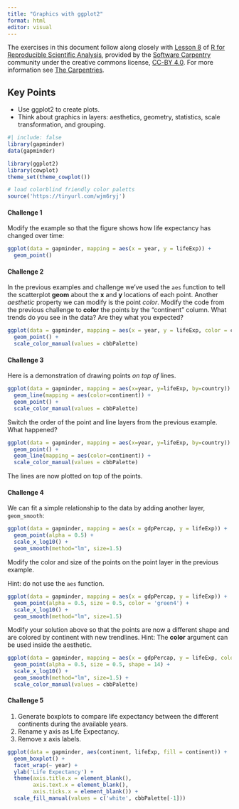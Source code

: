 ```yaml
---
title: "Graphics with ggplot2"
format: html
editor: visual
---
```


The exercises in this document follow along closely with [Lesson 8](https://swcarpentry.github.io/r-novice-gapminder/08-plot-ggplot2/index.html) of [R for Reproducible Scientific Analysis](https://swcarpentry.github.io/r-novice-gapminder/), provided by the [Software Carpentry](https://software-carpentry.org/) community under the creative commons license, [CC-BY 4.0](https://creativecommons.org/licenses/by/4.0/). For more information see [The Carpentries](https://carpentries.org/).

::: callout-tip
## Key Points

-   Use ggplot2 to create plots.
-   Think about graphics in layers: aesthetics, geometry, statistics, scale transformation, and grouping.
:::

```r
#| include: false
library(gapminder)
data(gapminder)

library(ggplot2)
library(cowplot)
theme_set(theme_cowplot())

# load colorblind friendly color paletts
source('https://tinyurl.com/wjm6ryj')
```

#### Challenge 1

Modify the example so that the figure shows how life expectancy has changed over time:

<!-- Challenge 1 answer begin -->

```r
ggplot(data = gapminder, mapping = aes(x = year, y = lifeExp)) + 
  geom_point()
```

<!-- Challenge 1 answer end -->

#### Challenge 2

In the previous examples and challenge we've used the `aes` function to tell the scatterplot **geom** about the **x** and **y** locations of each point. Another *aesthetic* property we can modify is the point *color*. Modify the code from the previous challenge to **color** the points by the "continent" column. What trends do you see in the data? Are they what you expected?

<!-- Challenge 2 answer begin -->

```r
ggplot(data = gapminder, mapping = aes(x = year, y = lifeExp, color = continent)) + 
  geom_point() +
  scale_color_manual(values = cbbPalette)
```

<!-- Challenge 2 answer end -->

#### Challenge 3

Here is a demonstration of drawing points *on top of* lines.

```r
ggplot(data = gapminder, mapping = aes(x=year, y=lifeExp, by=country)) +
  geom_line(mapping = aes(color=continent)) + 
  geom_point() +
  scale_color_manual(values = cbbPalette)
```

Switch the order of the point and line layers from the previous example. What happened?

<!-- Challenge 3 answer begin -->

```r
ggplot(data = gapminder, mapping = aes(x=year, y=lifeExp, by=country)) +
  geom_point() +
  geom_line(mapping = aes(color=continent)) + 
  scale_color_manual(values = cbbPalette)
```

The lines are now plotted on top of the points.

<!-- Challenge 3 answer end -->

#### Challenge 4

We can fit a simple relationship to the data by adding another layer, `geom_smooth`:

```r
ggplot(data = gapminder, mapping = aes(x = gdpPercap, y = lifeExp)) +
  geom_point(alpha = 0.5) + 
  scale_x_log10() +
  geom_smooth(method="lm", size=1.5)
```

Modify the color and size of the points on the point layer in the previous example.

Hint: do not use the `aes` function.

<!-- Challenge 4a answer begin -->

```r
ggplot(data = gapminder, mapping = aes(x = gdpPercap, y = lifeExp)) +
  geom_point(alpha = 0.5, size = 0.5, color = 'green4') + 
  scale_x_log10() +
  geom_smooth(method="lm", size=1.5)
```

<!-- Challenge 4a answer end -->

Modify your solution above so that the points are now a different shape and are colored by continent with new trendlines. Hint: The **color** argument can be used inside the aesthetic.

<!-- Challenge 4b answer begin -->

```r
ggplot(data = gapminder, mapping = aes(x = gdpPercap, y = lifeExp, color = continent)) +
  geom_point(alpha = 0.5, size = 0.5, shape = 14) + 
  scale_x_log10() +
  geom_smooth(method="lm", size=1.5) +
  scale_color_manual(values = cbbPalette)
```

<!-- Challenge 4b answer end -->

#### Challenge 5

1.  Generate boxplots to compare life expectancy between the different continents during the available years.
2.  Rename y axis as Life Expectancy.
3.  Remove x axis labels.

<!-- Challenge 5 answer begin -->

```r
ggplot(data = gapminder, aes(continent, lifeExp, fill = continent)) +
  geom_boxplot() +
  facet_wrap(~ year) +
  ylab('Life Expectancy') +
  theme(axis.title.x = element_blank(),
        axis.text.x = element_blank(),
        axis.ticks.x = element_blank()) +
  scale_fill_manual(values = c('white', cbbPalette[-1]))
```

<!-- Challenge 5 answer end -->

